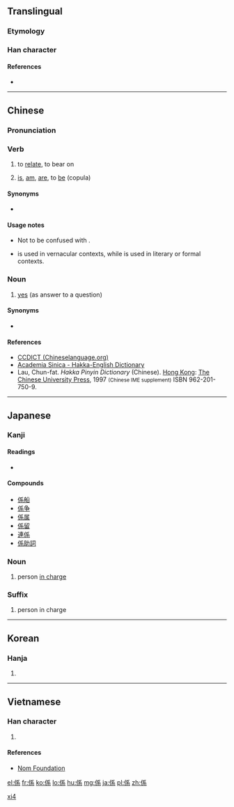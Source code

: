 {{also|系}}
==Translingual==
===Etymology===
{{Han compound|人|系|c1=s|c2=p|ls=psc}}
===Han character===
{{Han char|rn=9|rad=人|as=07|sn=9|four=22293|canj=OHVF|ids=⿰亻系}}

====References====
* {{Han ref|kx=0104.040|dkj=00663|dj=0220.040|hdz=10164.080|uh=4FC2|ud=20418|bh=AB59|bd=43865}}

----

==Chinese==
{{zh-forms|s=系}}

===Pronunciation===
{{zh-pron
|m=xì
|c=hai6
|mn=hē/kè
|h=pfs=he
|cat=v,n
|ma=y
}}

===Verb===
{{zh-verb}}

# to [[relate]], to bear on
# {{lb|zh|formal|literary|classical|Cantonese|Hakka}} [[is]], [[am]], [[are]], to [[be]] (copula)
#: {{zh-usex|其 母 係 ^北京人。|His mother '''is''' a native of Beijing.}}
#: {{zh-usex|烏龍{lung4-2}茶 係 茶 嘅 一 種。|Oolong tea '''is''' a type of tea.|C-GZ}}

====Synonyms====
* {{sense|copula}} {{zh-l|是}}

====Usage notes====
* {{qualifier|Cantonese}} Not to be confused with {{zh-l|喺|tr=hai2}}.
* {{qualifier|Cantonese|Hakka}} {{lang|zh|係／系}} is used in vernacular contexts, while {{zh-l|是}} is used in literary or formal contexts.

===Noun===
{{zh-noun}}

# {{lb|zh|Cantonese|Hakka}} [[yes]] (as answer to a question)

====Synonyms====
* {{zh-l|是}}

====References====
* [http://www.chineselanguage.org/dictionaries/?mode=view&module=chardict&query=%E4%BF%82 CCDICT (Chineselanguage.org)]
* [http://minhakka.ling.sinica.edu.tw/bkg/hakyin/search.php?DETAIL=1&LIMIT=id=8143&dbname=su_tian_1&graph=2 Academia Sinica - Hakka-English Dictionary]
* Lau, Chun-fat. ''Hakka Pinyin Dictionary'' (Chinese). [[Hong Kong]]: [[w:Chinese University of Hong Kong|The Chinese University Press]], 1997 <small>(Chinese IME supplement)</small> ISBN 962-201-750-9.

[[Category:Mandarin entries with audio links|xi4]]

----

==Japanese==

===Kanji===
{{ja-kanji|grade=3|rs=人07}}

====Readings====
* {{ja-readings|goon=[[げ]] (ge)|kanon=[[けい]] (kei)|kun=[[かかる]] (kakaru), [[つながり]] (tsunagari), [[かかわる]] (kakawaru)}}

====Compounds====
* [[係船]]
* [[係争]]
* [[係属]]
* [[係留]]
* [[連係]]
* [[係助詞]]

===Noun===
{{ja-noun|かかり}}

# person [[in charge]]

===Suffix===
{{ja-pos|がかり|suffix}}

# person in charge

----

==Korean==

===Hanja===
{{ko-hanja|hangeul=계|rv=|mr=kye}}

# {{defn|lang=ko|sort=人07}}

----

==Vietnamese==

===Han character===
{{vi-hantu|[[hệ]], [[hể]], [[hề]], [[hễ]]|rs=人07}}

# {{defn|lang=vi|sort=人07}}

====References====
* [http://nomfoundation.org/common/nom_details.php?codepoint=4fc2 Nom Foundation]

[[el:係]]
[[fr:係]]
[[ko:係]]
[[lo:係]]
[[hu:係]]
[[mg:係]]
[[ja:係]]
[[pl:係]]
[[zh:係]]